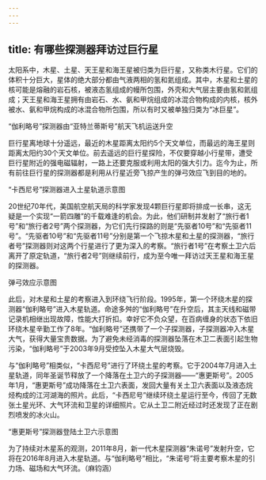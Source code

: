 ```yaml
---
---
---
```

title: 有哪些探测器拜访过巨行星
---




太阳系中，木星、土星、天王星和海王星被归类为巨行星，又称类木行星。它们的体积十分巨大，星体的绝大部分都由气液两相的氢和氦组成。其中，木星和土星的核可能是熔融的岩石核，被液态氢组成的幔所包围，外壳和大气层主要由氢和氦组成；天王星和海王星拥有由岩石、水、氨和甲烷组成的冰混合物构成的内核，核外被水、氨和甲烷构成的冰混合物所包围，所以有时又被单独归类为“冰巨星”。

“伽利略号”探测器由“亚特兰蒂斯号”航天飞机运送升空



巨行星离地球十分遥远，最近的木星距离太阳约5个天文单位，而最远的海王星则距离太阳约30个天文单位。前去遥远的巨行星探险，不仅要穿越小行星带，遭受巨行星附近的强电磁辐射，一路上还要克服或利用太阳的强大引力。迄今为止，所有前往巨行星的探测器都是利用从行星近旁飞掠产生的弹弓效应飞到目的地的。

“卡西尼号”探测器进入土星轨道示意图



20世纪70年代，美国航空航天局的科学家发现4颗巨行星即将排成一长串，这无疑是一个实现“一箭四雕”的千载难逢的机会。为此，他们研制并发射了“旅行者1号”和“旅行者2号”两个探测器，为它们先行探路的则是“先驱者10号”和“先驱者11号”。“先驱者10号”和“先驱者11号”分别是第一个飞掠木星和土星的探测器，“旅行者号”探测器则对这两个行星进行了更为深入的考察。“旅行者1号”在考察土卫六后离开了原定轨道，“旅行者2号”则继续前行，成为至今唯一拜访过天王星和海王星的探测器。

弹弓效应示意图



此后，对木星和土星的考察进入到环绕飞行阶段。1995年，第一个环绕木星的探测器“伽利略号”进入木星轨道。命途多舛的“伽利略号”在升空后，其主天线和磁带记录机相继出现故障，性能大打折扣。幸好它不负众望，在百病缠身的状态下依旧环绕木星辛勤工作了8年。“伽利略号”还携带了一个子探测器，子探测器冲入木星大气，获得大量宝贵数据。为了避免未经消毒的探测器坠落在木卫二表面引起生物污染，“伽利略号”于2003年9月受控坠入木星大气层烧毁。

与“伽利略号”相类似，“卡西尼号”进行了环绕土星的考察。它于2004年7月进入土星轨道，同年圣诞节释放了一个降落在土卫六的子探测器——“惠更斯号”。2005年1月，“惠更斯号”成功降落在土卫六表面，发回大量有关土卫六表面以及液态烷烃构成的江河湖海的照片。此后，“卡西尼号”继续环绕土星运行至今，传回了无数张土星光环、大气环流和卫星的详细照片。它从土卫二附近经过时还发现了正在剧烈喷发的冰火山。

“惠更斯号”探测器登陆土卫六示意图



为了持续对木星系的观测，2011年8月，新一代木星探测器“朱诺号”发射升空，它将在2016年8月进入木星轨道。与“伽利略号”相比，“朱诺号”将主要考察木星的引力场、磁场和大气环流。（麻钧涵）
